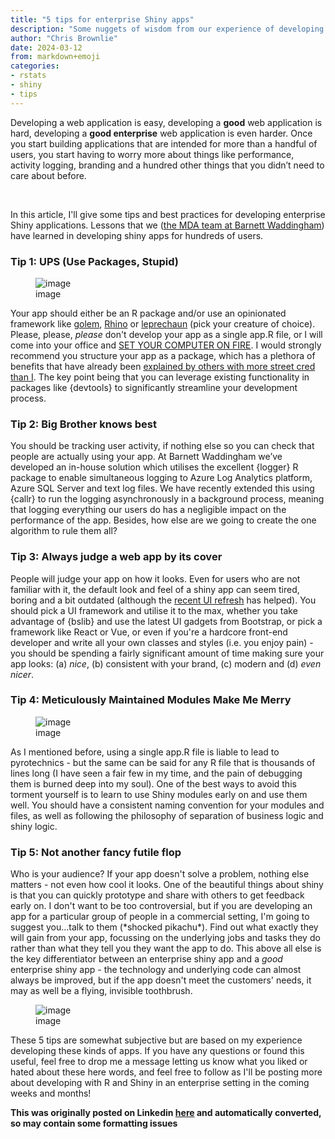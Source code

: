 ```yaml
---
title: "5 tips for enterprise Shiny apps"
description: "Some nuggets of wisdom from our experience of developing R shiny applications for hundreds of users"
author: "Chris Brownlie"
date: 2024-03-12
from: markdown+emoji
categories:
- rstats
- shiny
- tips
---
```


Developing a web application is easy, developing a **good** web
application is hard, developing a **good enterprise** web application is
even harder. Once you start building applications that are intended for
more than a handful of users, you start having to worry more about
things like performance, activity logging, branding and a hundred other
things that you didn't need to care about before.

 

In this article, I\'ll give some tips and best practices for developing
enterprise Shiny applications. Lessons that we ([the MDA team at Barnett
Waddingham](https://www.barnett-waddingham.co.uk/services/management-decision-analytics/){target="_blank"
rel="nofollow noopener"}) have learned in developing shiny apps for
hundreds of users.

### Tip 1: UPS (Use Packages, Stupid)

![image](img/packages.jpeg)

Your app should either be an R package and/or use an opinionated
framework like
[golem](https://thinkr-open.github.io/golem/){target="_blank"
rel="nofollow noopener"},
[Rhino](https://appsilon.github.io/rhino/){target="_blank"
rel="nofollow noopener"} or
[leprechaun](https://leprechaun.opifex.org/#/){target="_blank"
rel="nofollow noopener"} (pick your creature of choice). Please, please,
*please* don\'t develop your app as a single app.R file, or I will come
into your office and [SET YOUR COMPUTER ON
FIRE](https://www.tidyverse.org/blog/2017/12/workflow-vs-script/){target="_blank"
rel="nofollow noopener"}. I would strongly recommend you structure your
app as a package, which has a plethora of benefits that have already
been [explained by others with more street cred than
I](https://mastering-shiny.org/scaling-packaging.html){target="_blank"
rel="nofollow noopener"}. The key point being that you can leverage
existing functionality in packages like {devtools} to significantly
streamline your development process.

### Tip 2: Big Brother knows best

You should be tracking user activity, if nothing else so you can check
that people are actually using your app. At Barnett Waddingham we've
developed an in-house solution which utilises the excellent {logger} R
package to enable simultaneous logging to Azure Log Analytics platform,
Azure SQL Server and text log files. We have recently extended this
using {callr} to run the logging asynchronously in a background process,
meaning that logging everything our users do has a negligible impact on
the performance of the app. Besides, how else are we going to create the
one algorithm to rule them all?

### Tip 3: Always judge a web app by its cover

People will judge your app on how it looks. Even for users who are not
familiar with it, the default look and feel of a shiny app can seem
tired, boring and a bit outdated (although the [recent UI
refresh](https://shiny.posit.co/blog/posts/shiny-r-1.8.0/){target="_blank"
rel="nofollow noopener"} has helped). You should pick a UI framework and
utilise it to the max, whether you take advantage of {bslib} and use the
latest UI gadgets from Bootstrap, or pick a framework like React or Vue,
or even if you\'re a hardcore front-end developer and write all your own
classes and styles (i.e. you enjoy pain) - you should be spending a
fairly significant amount of time making sure your app looks: (a)
*nice*, (b) consistent with your brand, (c) modern and (d) *even nicer*.

### Tip 4: Meticulously Maintained Modules Make Me Merry

![image](modular.jpeg)

As I mentioned before, using a single app.R file is liable to lead to
pyrotechnics - but the same can be said for any R file that is thousands
of lines long (I have seen a fair few in my time, and the pain of
debugging them is burned deep into my soul). One of the best ways to
avoid this torment yourself is to learn to use Shiny modules early on
and use them well. You should have a consistent naming convention for
your modules and files, as well as following the philosophy of
separation of business logic and shiny logic.

### Tip 5: Not another fancy futile flop

Who is your audience? If your app doesn\'t solve a problem, nothing else
matters - not even how cool it looks. One of the beautiful things about
shiny is that you can quickly prototype and share with others to get
feedback early on. I don\'t want to be too controversial, but if you are
developing an app for a particular group of people in a commercial
setting, I\'m going to suggest you\...talk to them (\*shocked
pikachu\*). Find out what exactly they will gain from your app,
focussing on the underlying jobs and tasks they do rather than what they
tell you they want the app to do. This above all else is the key
differentiator between an enterprise shiny app and a *good* enterprise
shiny app - the technology and underlying code can almost always be
improved, but if the app doesn\'t meet the customers\' needs, it may as
well be a flying, invisible toothbrush.

![image](success.jpeg)

These 5 tips are somewhat subjective but are based on my experience
developing these kinds of apps. If you have any questions or found this
useful, feel free to drop me a message letting us know what you liked or
hated about these here words, and feel free to follow as I\'ll be
posting more about developing with R and Shiny in an enterprise setting
in the coming weeks and months!

**This was originally posted on Linkedin [here](https://www.linkedin.com/pulse/5-tips-enterprise-shiny-apps-chris-brownlie-royze) and automatically converted, so may contain some formatting issues**
